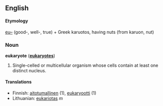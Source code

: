 ==English==

====Etymology====
[[eu–]] (good-, well-, true) + Greek karuotos, having nuts (from karuon, nut)

===Noun===
'''eukaryote''' ('''[[eukaryotes]]''')

#Single-celled or multicellular organism whose cells contain at least one distinct nucleus.

====Translations====
*Finnish: [[aitotumallinen]] (1), [[eukaryootti]] (1)
*Lithuanian: [[eukariotas]] ''m''